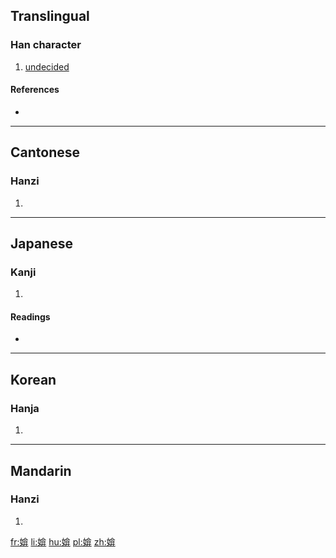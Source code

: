 ==Translingual==

===Han character===
{{Han char|rn=38|rad=女|as=09|sn=12|four=4844<sub>6</sub>|canj=女人口廿 (VORT)|ids=⿰[[女]][[弇]]}}

# [[undecided]]

====References====
* {{Han ref|kx=0266.440|dkj=06505|dj=0534.060|hdz=21067.070|uh=5A95|ud=23189|bh=D8C0|bd=55488}}

----

==Cantonese==

===Hanzi===
{{yue-hanzi|jyut=[[am1]], [[om1]]|y=am1, om1}}

# {{defn|lang=yue|sort=女09}}

----

==Japanese==

===Kanji===
{{ja-kanji|grade=|rs=女09}}

# {{defn|lang=ja|sort=女09}}

====Readings====
* {{ja-readings|on=[[えん]] (en), [[あん]] (an), [[おん]] (on), [[おう]] (ō)|kun=}}

----

==Korean==

===Hanja===
{{ko-hanja|hangeul=암|rv=am|mr=am}}

# {{defn|lang=ko|sort=女09}}

----

==Mandarin==

===Hanzi===
{{cmn-hanzi|pin=[[ān]] ([[an1]])|wg=an<sup>1</sup>}}

# {{defn|lang=cmn|sort=女09}}

[[fr:媕]]
[[li:媕]]
[[hu:媕]]
[[pl:媕]]
[[zh:媕]]